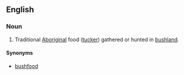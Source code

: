 ==English==

===Noun===
{{en-noun|head=[[bush]] [[tucker]]|-}}

# Traditional [[Aboriginal]] food ([[tucker]]) gathered or hunted in [[bushland]].

====Synonyms====
* [[bushfood]]